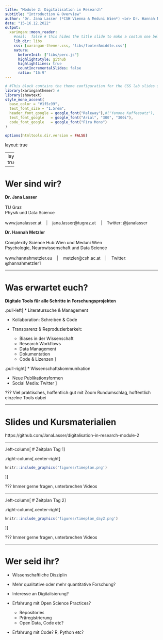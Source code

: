 ```yaml
---
title: "Module 2: Digitalisation in Research" 
subtitle: "Introduction & Overview"
author: "Dr. Jana Lasser (*CSH Vienna & Meduni Wien*) <br> Dr. Hannah Metzler  (*TU Graz & CSH Vienna*)"
date: "15-16.12.2022"
output:
  xaringan::moon_reader:
    #seal:  false # this hides the title slide to make a costum one below
    lib_dir: libs 
    css: [xaringan-themer.css, "libs/footer&middle.css"]
    nature:
      beforeInit: ["libs/perc.js"]
      highlightStyle: github
      highlightLines: true
      countIncrementalSlides: false
      ratio: "16:9"
---
```


```r
# #This block contains the theme configuration for the CSS lab slides style
library(xaringanthemer) #
library(showtext)
style_mono_accent(
  base_color = "#1f5c99",
  text_font_size = "1.5rem",
  header_font_google = google_font("Raleway"),#("Yanone Kaffeesatz"),
  text_font_google   = google_font("Arial", "300", "300i"),
  code_font_google   = google_font("Fira Mono")
)
```

```r
options(htmltools.dir.version = FALSE)
```

layout: true

<!-- --- -->
<!-- class: inverse, center, middle, title-slide -->
<!-- background-image: url(figures/title_slide.svg) -->
<!-- background-size: contain -->


<!-- --- -->
<!-- class: inverse, center, middle, title-slide -->

<!-- # Introduction & Overview -->


<!-- ### Dr. Jana Lasser (*CSH Vienna & Meduni Wien*) <br> Dr. Hannah Metzler  (*TU Graz & CSH Vienna*) -->

<!-- #### Folien: github.com/JanaLasser/digitalisation-in-research-module-2 -->

---
layout: true
<div class="my-footer"><span>
<a href ="https://github.com/JanaLasser/digitalisation-in-research-module-2"> Folien: https://github.com/JanaLasser/digitalisation-in-research-module-2  </a>
</span></div>

---

# Wer sind wir?

**Dr. Jana Lasser** <br> <br>
TU Graz <br>
Physik und Data Science  <br> <br>
www.janalasser.at    |    jana.lasser@tugraz.at    |    Twitter: @janalasser <br>

**Dr. Hannah Metzler**  <br> <br>
Complexity Science Hub Wien und Meduni Wien <br>
Psychologie, Neurowissenschaft und Data Science <br> <br>
www.hannahmetzler.eu    |    metzler@csh.ac.at    |    Twitter: @hannahmetzler1

---

# Was erwartet euch? 

**Digitale Tools für alle Schritte in Forschungsprojekten**

.pull-left[
* Literatursuche & Management

* Kollaboration: Schreiben & Code

* Transparenz & Reproduzierbarkeit: 

    * Biases in der Wissenschaft
    * Research Workflows
    * Data Management
    * Dokumentation
    * Code & Lizenzen
]
    
.pull-right[
* Wissenschaftskommunikation

  * Neue Publikationsformen
  * Social Media: Twitter
]

???
Viel praktisches, hoffentlich gut mit Zoom
Rundumschlag, hoffentlich einzelne Tools dabei

---

# Slides und Kursmaterialien

https://github.com/JanaLasser/digitalisation-in-research-module-2

---

.left-column[
# Zeitplan Tag 1
]

.right-column[.center-right[
```r
knitr::include_graphics('figures/timeplan.png')
```
]]

???
Immer gerne fragen, unterbrechen
Videos

---

.left-column[
# Zeitplan Tag 2
]

.right-column[.center-right[
```r
knitr::include_graphics('figures/timeplan_day2.png')
```
]]

???
Immer gerne fragen, unterbrechen
Videos


---

# Wer seid ihr?

* Wissenschaftliche Disziplin

* Mehr qualitative oder mehr quantitative Forschung?

* Interesse an Digitalisierung?

* Erfahrung mit Open Science Practices? 
  * Repositories
  * Präregistrierung
  * Open Data, Code etc?

* Erfahrung mit Code? R, Python etc?




